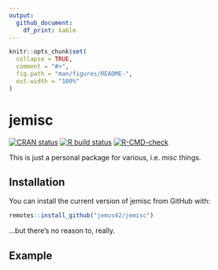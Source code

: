 ```yaml
---
output: 
  github_document:
    df_print: kable
---
```


<!-- README.md is generated from README.Rmd. Please edit that file -->

```r
knitr::opts_chunk$set(
  collapse = TRUE,
  comment = "#>",
  fig.path = "man/figures/README-",
  out.width = "100%"
)
```

# jemisc

<!-- badges: start -->
[![CRAN status](https://www.r-pkg.org/badges/version/jemisc)](https://CRAN.R-project.org/package=jemisc)
[![R build status](https://github.com/jemus42/jemisc/workflows/R-CMD-check/badge.svg)](https://github.com/jemus42/jemisc/actions)
[![R-CMD-check](https://github.com/jemus42/jemisc/actions/workflows/R-CMD-check.yaml/badge.svg)](https://github.com/jemus42/jemisc/actions/workflows/R-CMD-check.yaml)
<!-- badges: end -->


This is just a personal package for various, i.e. *misc* things.

## Installation

You can install the current version of jemisc from GitHub with:

```r
remotes::install_github("jemus42/jemisc")
```

...but there's no reason to, really.

## Example
